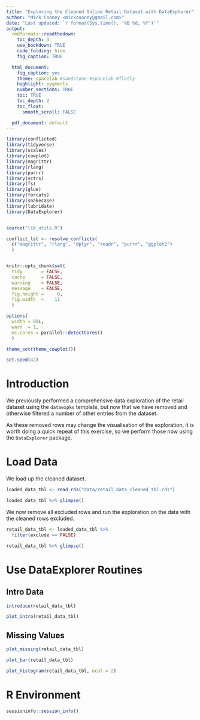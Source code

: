 ```yaml
---
title: "Exploring the Cleaned Online Retail Dataset with DataExplorer"
author: "Mick Cooney <mickcooney@gmail.com>"
date: "Last updated: `r format(Sys.time(), '%B %d, %Y')`"
output:
  rmdformats::readthedown:
    toc_depth: 3
    use_bookdown: TRUE
    code_folding: hide
    fig_caption: TRUE

  html_document:
    fig_caption: yes
    theme: spacelab #sandstone #spacelab #flatly
    highlight: pygments
    number_sections: TRUE
    toc: TRUE
    toc_depth: 2
    toc_float:
      smooth_scroll: FALSE

  pdf_document: default
---
```



```r
library(conflicted)
library(tidyverse)
library(scales)
library(cowplot)
library(magrittr)
library(rlang)
library(purrr)
library(vctrs)
library(fs)
library(glue)
library(forcats)
library(snakecase)
library(lubridate)
library(DataExplorer)


source("lib_utils.R")

conflict_lst <- resolve_conflicts(
  c("magrittr", "rlang", "dplyr", "readr", "purrr", "ggplot2")
  )


knitr::opts_chunk$set(
  tidy       = FALSE,
  cache      = FALSE,
  warning    = FALSE,
  message    = FALSE,
  fig.height =     8,
  fig.width  =    11
  )

options(
  width = 80L,
  warn  = 1,
  mc.cores = parallel::detectCores()
  )

theme_set(theme_cowplot())

set.seed(42)
```


# Introduction

We previously performed a comprehensive data exploration of the retail dataset
using the `dataexpks` template, but now that we have removed and otherwise
filtered a number of other entries from the dataset.

As these removed rows may change the visualisation of the exploration, it is
worth doing a quick repeat of this exercise, so we perform those now using the
`DataExplorer` package.


# Load Data

We load up the cleaned dataset.

```r
loaded_data_tbl <- read_rds("data/retail_data_cleaned_tbl.rds")

loaded_data_tbl %>% glimpse()
```

We now remove all excluded rows and run the exploration on the data with the
cleaned rows excluded.

```r
retail_data_tbl <- loaded_data_tbl %>%
  filter(exclude == FALSE)

retail_data_tbl %>% glimpse()
```

# Use DataExplorer Routines


## Intro Data

```r
introduce(retail_data_tbl)

plot_intro(retail_data_tbl)
```


## Missing Values

```r
plot_missing(retail_data_tbl)
```


```r
plot_bar(retail_data_tbl)
```


```r
plot_histogram(retail_data_tbl, ncol = 2)
```






# R Environment

```r
sessioninfo::session_info()
```
